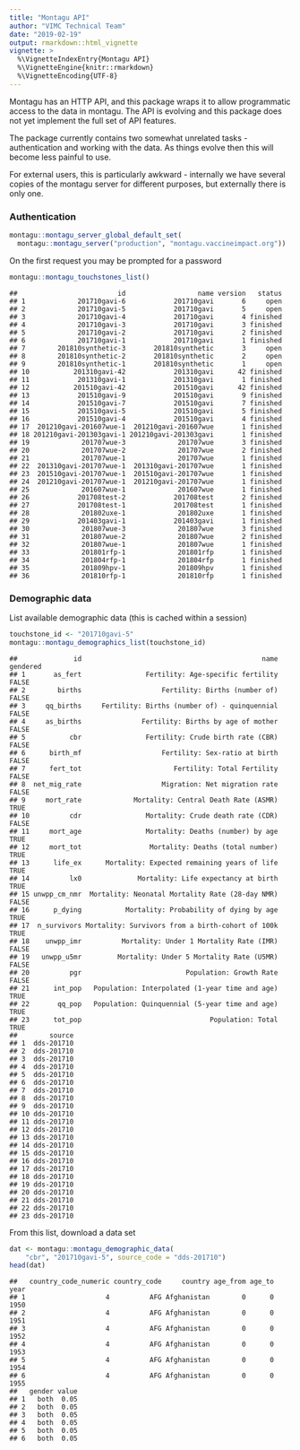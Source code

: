 ```yaml
---
title: "Montagu API"
author: "VIMC Technical Team"
date: "2019-02-19"
output: rmarkdown::html_vignette
vignette: >
  %\VignetteIndexEntry{Montagu API}
  %\VignetteEngine{knitr::rmarkdown}
  %\VignetteEncoding{UTF-8}
---
```


Montagu has an HTTP API, and this package wraps it to allow
programmatic access to the data in montagu.  The API is evolving and
this package does not yet implement the full set of API features.

The package currently contains two somewhat unrelated tasks -
authentication and working with the data.  As things evolve then this
will become less painful to use.

For external users, this is particularly awkward - internally we have
several copies of the montagu server for different purposes, but
externally there is only one.

### Authentication

```r
montagu::montagu_server_global_default_set(
  montagu::montagu_server("production", "montagu.vaccineimpact.org"))
```



On the first request you may be prompted for a password


```r
montagu::montagu_touchstones_list()
```

```
##                         id                  name version   status
## 1             201710gavi-6            201710gavi       6     open
## 2             201710gavi-5            201710gavi       5     open
## 3             201710gavi-4            201710gavi       4 finished
## 4             201710gavi-3            201710gavi       3 finished
## 5             201710gavi-2            201710gavi       2 finished
## 6             201710gavi-1            201710gavi       1 finished
## 7        201810synthetic-3       201810synthetic       3     open
## 8        201810synthetic-2       201810synthetic       2     open
## 9        201810synthetic-1       201810synthetic       1     open
## 10           201310gavi-42            201310gavi      42 finished
## 11            201310gavi-1            201310gavi       1 finished
## 12           201510gavi-42            201510gavi      42 finished
## 13            201510gavi-9            201510gavi       9 finished
## 14            201510gavi-7            201510gavi       7 finished
## 15            201510gavi-5            201510gavi       5 finished
## 16            201510gavi-4            201510gavi       4 finished
## 17  201210gavi-201607wue-1  201210gavi-201607wue       1 finished
## 18 201210gavi-201303gavi-1 201210gavi-201303gavi       1 finished
## 19             201707wue-3             201707wue       3 finished
## 20             201707wue-2             201707wue       2 finished
## 21             201707wue-1             201707wue       1 finished
## 22  201310gavi-201707wue-1  201310gavi-201707wue       1 finished
## 23  201510gavi-201707wue-1  201510gavi-201707wue       1 finished
## 24  201210gavi-201707wue-1  201210gavi-201707wue       1 finished
## 25             201607wue-1             201607wue       1 finished
## 26            201708test-2            201708test       2 finished
## 27            201708test-1            201708test       1 finished
## 28             201802uxe-1             201802uxe       1 finished
## 29            201403gavi-1            201403gavi       1 finished
## 30             201807wue-3             201807wue       3 finished
## 31             201807wue-2             201807wue       2 finished
## 32             201807wue-1             201807wue       1 finished
## 33             201801rfp-1             201801rfp       1 finished
## 34             201804rfp-1             201804rfp       1 finished
## 35             201809hpv-1             201809hpv       1 finished
## 36             201810rfp-1             201810rfp       1 finished
```

### Demographic data

List available demographic data (this is cached within a session)


```r
touchstone_id <- "201710gavi-5"
montagu::montagu_demographics_list(touchstone_id)
```

```
##              id                                             name gendered
## 1       as_fert                Fertility: Age-specific fertility    FALSE
## 2        births                    Fertility: Births (number of)    FALSE
## 3     qq_births     Fertility: Births (number of) - quinquennial    FALSE
## 4     as_births               Fertility: Births by age of mother    FALSE
## 5           cbr                Fertility: Crude birth rate (CBR)    FALSE
## 6      birth_mf                    Fertility: Sex-ratio at birth    FALSE
## 7      fert_tot                       Fertility: Total Fertility    FALSE
## 8  net_mig_rate                    Migration: Net migration rate    FALSE
## 9     mort_rate             Mortality: Central Death Rate (ASMR)     TRUE
## 10          cdr                Mortality: Crude death rate (CDR)    FALSE
## 11     mort_age                Mortality: Deaths (number) by age     TRUE
## 12     mort_tot                 Mortality: Deaths (total number)     TRUE
## 13      life_ex      Mortality: Expected remaining years of life     TRUE
## 14          lx0              Mortality: Life expectancy at birth     TRUE
## 15 unwpp_cm_nmr  Mortality: Neonatal Mortality Rate (28-day NMR)    FALSE
## 16      p_dying           Mortality: Probability of dying by age     TRUE
## 17  n_survivors Mortality: Survivors from a birth-cohort of 100k     TRUE
## 18    unwpp_imr          Mortality: Under 1 Mortality Rate (IMR)    FALSE
## 19   unwpp_u5mr         Mortality: Under 5 Mortality Rate (U5MR)    FALSE
## 20          pgr                          Population: Growth Rate    FALSE
## 21      int_pop   Population: Interpolated (1-year time and age)     TRUE
## 22       qq_pop   Population: Quinquennial (5-year time and age)     TRUE
## 23      tot_pop                                Population: Total     TRUE
##        source
## 1  dds-201710
## 2  dds-201710
## 3  dds-201710
## 4  dds-201710
## 5  dds-201710
## 6  dds-201710
## 7  dds-201710
## 8  dds-201710
## 9  dds-201710
## 10 dds-201710
## 11 dds-201710
## 12 dds-201710
## 13 dds-201710
## 14 dds-201710
## 15 dds-201710
## 16 dds-201710
## 17 dds-201710
## 18 dds-201710
## 19 dds-201710
## 20 dds-201710
## 21 dds-201710
## 22 dds-201710
## 23 dds-201710
```

From this list, download a data set


```r
dat <- montagu::montagu_demographic_data(
    "cbr", "201710gavi-5", source_code = "dds-201710")
head(dat)
```

```
##   country_code_numeric country_code     country age_from age_to year
## 1                    4          AFG Afghanistan        0      0 1950
## 2                    4          AFG Afghanistan        0      0 1951
## 3                    4          AFG Afghanistan        0      0 1952
## 4                    4          AFG Afghanistan        0      0 1953
## 5                    4          AFG Afghanistan        0      0 1954
## 6                    4          AFG Afghanistan        0      0 1955
##   gender value
## 1   both  0.05
## 2   both  0.05
## 3   both  0.05
## 4   both  0.05
## 5   both  0.05
## 6   both  0.05
```

